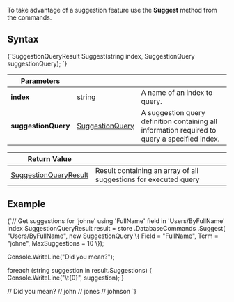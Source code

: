 
To take advantage of a suggestion feature use the **Suggest** method from the commands.

## Syntax

<TabItem value="suggest_1" label="suggest_1">
<CodeBlock language="csharp">
{`SuggestionQueryResult Suggest(string index, SuggestionQuery suggestionQuery);
`}
</CodeBlock>
</TabItem>

| Parameters | | |
| ------------- | ------------- | ----- |
| **index** | string | A name of an index to query. |
| **suggestionQuery** | [SuggestionQuery](../../../glossary/suggestion-query.mdx) | A suggestion query definition containing all information required to query a specified index. |

| Return Value | |
| ------------- | ----- |
| [SuggestionQueryResult](../../../glossary/suggestion-query-result.mdx) | Result containing an array of all suggestions for executed query |

## Example

<TabItem value="suggest_2" label="suggest_2">
<CodeBlock language="csharp">
{`// Get suggestions for 'johne' using 'FullName' field in 'Users/ByFullName' index
SuggestionQueryResult result = store
	.DatabaseCommands
	.Suggest(
		"Users/ByFullName",
		new SuggestionQuery
			\{
				Field = "FullName",
				Term = "johne",
				MaxSuggestions = 10
			\});

Console.WriteLine("Did you mean?");

foreach (string suggestion in result.Suggestions)
\{
	Console.WriteLine("\\t\{0\}", suggestion);
\}

// Did you mean?
//		john
//		jones
//		johnson
`}
</CodeBlock>
</TabItem>


